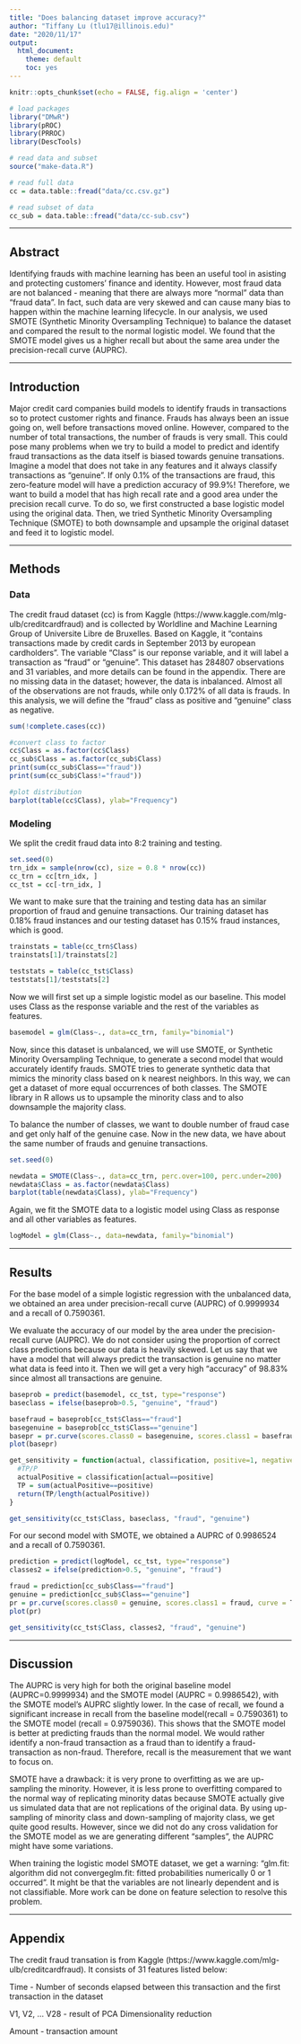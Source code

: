 ```yaml
---
title: "Does balancing dataset improve accuracy?"
author: "Tiffany Lu (tlu17@illinois.edu)"
date: "2020/11/17"
output:
  html_document: 
    theme: default
    toc: yes
---
```


```r
knitr::opts_chunk$set(echo = FALSE, fig.align = 'center')
```

```r
# load packages
library("DMwR")
library(pROC)
library(PRROC)
library(DescTools)
```

```r
# read data and subset
source("make-data.R")
```

```r
# read full data
cc = data.table::fread("data/cc.csv.gz")
```

```r
# read subset of data
cc_sub = data.table::fread("data/cc-sub.csv")
```

***

## Abstract
Identifying frauds with machine learning has been an useful tool in asisting and protecting customers' finance and identity. However, most fraud data are not balanced - meaning that there are always more "normal" data than "fraud data". In fact, such data are very skewed and can cause many bias to happen within the machine learning lifecycle. In our analysis, we used SMOTE (Synthetic Minority Oversampling Technique) to balance the dataset and compared the result to the normal logistic model. We found that the SMOTE model gives us a higher recall but about the same area under the precision-recall curve (AUPRC). 

***

## Introduction
Major credit card companies build models to identify frauds in transactions so to protect customer rights and finance. Frauds has always been an issue going on, well before transactions moved online. However, compared to the number of total transactions, the number of frauds is very small. This could pose many problems when we try to build a model to predict and identify fraud transactions as the data itself is biased towards genuine transations. Imagine a model that does not take in any features and it always classify transactions as "genuine". If only 0.1% of the transactions are fraud, this zero-feature model will have a prediction accuracy of 99.9%! Therefore, we want to build a model that has high recall rate and a good area under the precision recall curve. To do so, we first constructed a base logistic model using the original data. Then, we tried Synthetic Minority Oversampling Technique (SMOTE) to both downsample and upsample the original dataset and feed it to logistic model. 

***

## Methods
### Data
The credit fraud dataset (cc) is from Kaggle (https://www.kaggle.com/mlg-ulb/creditcardfraud) and is collected by Worldline and Machine Learning Group of Universite Libre de Bruxelles. Based on Kaggle, it "contains transactions made by credit cards in September 2013 by european cardholders". The variable "Class" is our reponse variable, and it will label a transaction as "fraud" or "genuine". This dataset has 284807 observations and 31 variables, and more details can be found in the appendix. There are no missing data in the dataset; however, the data is inbalanced. Almost all of the observations are not frauds, while only 0.172% of all data is frauds. In this analysis, we will define the "fraud" class as positive and "genuine" class as negative. 
```r
sum(!complete.cases(cc))
```
```r
#convert class to factor
cc$Class = as.factor(cc$Class)
cc_sub$Class = as.factor(cc_sub$Class)
print(sum(cc_sub$Class=="fraud"))
print(sum(cc_sub$Class!="fraud"))
```
```r
#plot distribution
barplot(table(cc$Class), ylab="Frequency")
```

### Modeling
We split the credit fraud data into 8:2 training and testing. 
```r
set.seed(0)
trn_idx = sample(nrow(cc), size = 0.8 * nrow(cc))
cc_trn = cc[trn_idx, ]
cc_tst = cc[-trn_idx, ]
```

We want to make sure that the training and testing data has an similar proportion of fraud and genuine transactions. Our training dataset has 0.18% fraud instances and our testing dataset has 0.15% fraud instances, which is good. 
```r
trainstats = table(cc_trn$Class)
trainstats[1]/trainstats[2]
```
```r
teststats = table(cc_tst$Class)
teststats[1]/teststats[2]
```
Now we will first set up a simple logistic model as our baseline. This model uses Class as the response variable and the rest of the variables as features. 
```r
basemodel = glm(Class~., data=cc_trn, family="binomial")
```


Now, since this dataset is unbalanced, we will use SMOTE, or Synthetic Minority Oversampling Technique, to generate a second model that would accurately identify frauds. SMOTE tries to generate synthetic data that mimics the minority class based on k nearest neighbors. In this way, we can get a dataset of more equal occurrences of both classes. The SMOTE library in R allows us to upsample the minority class and to also downsample the majority class. 

To balance the number of classes, we want to double number of fraud case and get only half of the genuine case. Now in the new data, we have about the same number of frauds and genuine transactions. 
```r
set.seed(0)
```

```r
newdata = SMOTE(Class~., data=cc_trn, perc.over=100, perc.under=200)
newdata$Class = as.factor(newdata$Class)
barplot(table(newdata$Class), ylab="Frequency")
```
Again, we fit the SMOTE data to a logistic model using Class as response and all other variables as features. 
```r
logModel = glm(Class~., data=newdata, family="binomial")
```

***

## Results
For the base model of a simple logistic regression with the unbalanced data, we obtained an area under precision-recall curve (AUPRC) of 0.9999934 and a recall of 0.7590361. 

We evaluate the accuracy of our model by the area under the precision-recall curve (AUPRC). We do not consider using the proportion of correct class predictions because our data is heavily skewed. Let us say that we have a model that will always predict the transaction is genuine no matter what data is feed into it. Then we will get a very high "accuracy" of 98.83% since almost all transactions are genuine. 

```r
baseprob = predict(basemodel, cc_tst, type="response")
baseclass = ifelse(baseprob>0.5, "genuine", "fraud")
```
```r
basefraud = baseprob[cc_tst$Class=="fraud"]
basegenuine = baseprob[cc_tst$Class=="genuine"]
basepr = pr.curve(scores.class0 = basegenuine, scores.class1 = basefraud, curve = T)
plot(basepr)
```
```r
get_sensitivity = function(actual, classification, positive=1, negative=0){
  #TP/P
  actualPositive = classification[actual==positive]
  TP = sum(actualPositive==positive)
  return(TP/length(actualPositive))
}

get_sensitivity(cc_tst$Class, baseclass, "fraud", "genuine")
```
For our second model with SMOTE, we obtained a AUPRC of 0.9986524 and a recall of 0.7590361. 
```r
prediction = predict(logModel, cc_tst, type="response")
classes2 = ifelse(prediction>0.5, "genuine", "fraud")
```

```r
fraud = prediction[cc_sub$Class=="fraud"]
genuine = prediction[cc_sub$Class=="genuine"]
pr = pr.curve(scores.class0 = genuine, scores.class1 = fraud, curve = T)
plot(pr)
```
```r
get_sensitivity(cc_tst$Class, classes2, "fraud", "genuine")
```

***

## Discussion
The AUPRC is very high for both the original baseline model (AUPRC=0.9999934) and the SMOTE model (AUPRC = 0.9986542), with the SMOTE model's AUPRC slightly lower. In the case of recall, we found a significant increase in recall from the baseline model(recall = 0.7590361) to the SMOTE model (recall = 0.9759036). This shows that the SMOTE model is better at predicting frauds than the normal model. We would rather identify a non-fraud transaction as a fraud than to identify a fraud-transaction as non-fraud. Therefore, recall is the measurement that we want to focus on. 

SMOTE have a drawback: it is very prone to overfitting as we are up-sampling the minority. 
However, it is less prone to overfitting compared to the normal way of replicating minority datas because SMOTE actually give us simulated data that are not replications of the original data. By using up-sampling of minority class and down-sampling of majority class, we get quite good results. However, since we did not do any cross validation for the SMOTE model as we are generating different "samples", the AUPRC might have some variations. 

When training the logistic model SMOTE dataset, we get a warning: "glm.fit: algorithm did not convergeglm.fit: fitted probabilities numerically 0 or 1 occurred". It might be that the variables are not linearly dependent and is not classifiable. More work can be done on feature selection to resolve this problem. 

***

## Appendix
The credit fraud transation is from Kaggle (https://www.kaggle.com/mlg-ulb/creditcardfraud). It consists of 31 features listed below: 

Time - Number of seconds elapsed between this transaction and the first transaction in the dataset

V1, V2, ... V28 - result of PCA Dimensionality reduction 

Amount - transaction amount
